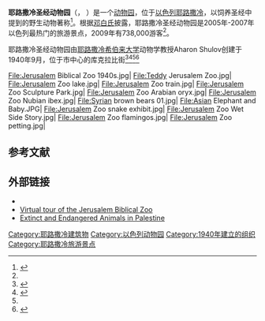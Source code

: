 {{Infobox zoo
|zoo_name      = 耶路撒冷圣经动物园
|image         = Jerusalem Zoo spider monkey.jpg
|image_caption = 
|image_width   =200px
|date_opened   = 1940
|location      = [[耶路撒冷|耶路撒冷]]
|coordinates   = {{Coord|31|44|58|N|35|10|37|E|display=inline,title}}
|area          = {{convert|62|acre|ha|adj=on}}<ref name="life">{{cite web |url=http://www.jpost.com/Home/Article.aspx?id=112016 |title=A Life of Its Own |last=Stromberg |first=David |date=22 August 2010 |accessdate=28 November 2010 |publisher=[[The_Jerusalem_Post|The Jerusalem Post]] |archive-date=2021-07-03 |archive-url=https://web.archive.org/web/20210703062909/https://www.jpost.com/Local-Israel/In-Jerusalem/A-life-of-its-own |dead-url=no }}</ref>
|num_animals   = 2,200 (2009)<ref name="attraction">{{cite web |url=http://www.jpost.com/Home/Article.aspx?id=173247 |title=Animal Attraction |last=Yelinek |first=Aviel |date=16 April 2010 |accessdate=28 November 2010 |publisher=The Jerusalem Post |archive-date=2010-10-31 |archive-url=https://web.archive.org/web/20101031180102/http://www.jpost.com/Home/Article.aspx?id=173247 |dead-url=no }}</ref>
|num_species   = 271 (2009)<ref name="attraction" />
|website       = {{URL|http://www.jerusalemzoo.org.il/len/}}
}}
'''耶路撒冷圣经动物园'''（{{lang-he|גן החיות התנ"כי בירושלים על שם משפחת טיש}}，{{lang-ar|حديقة الحيوان الكتابية في أورشليم القدس}} ''{{transl|ar|DIN|Ḥadīqat al-Ḥaiwān Ūrushalīm al-Quds}}''）是一个[[动物园|动物园]]，位于[[以色列|以色列]][[耶路撒冷|耶路撒冷]]，以饲养圣经中提到的野生动物著称<ref name="managers">{{cite web |url=http://www.haaretz.com/zoo-managers-from-around-the-world-go-biblical-in-jerusalem-1.353398 |title=Zoo managers from around the world go biblical in Jerusalem |last=Lis |first=Jonathan |date=1 April 2011 |accessdate=22 October 2011 |work=[[Haaretz|Haaretz]] |archive-date=2017-09-29 |archive-url=https://web.archive.org/web/20170929091938/https://www.haaretz.com/zoo-managers-from-around-the-world-go-biblical-in-jerusalem-1.353398 |dead-url=no }}</ref>。根据[[邓白氏|邓白氏]]披露，耶路撒冷圣经动物园是2005年-2007年以色列最热门的旅游景点，2009年有738,000游客<ref name="attraction" />。

耶路撒冷圣经动物园由[[耶路撒冷希伯来大学|耶路撒冷希伯来大学]]动物学教授Aharon Shulov创建于1940年9月，位于市中心的库克拉比街<ref name="sbl">{{cite web |url=http://www.sbl-site.org/publications/article.aspx?articleId=579 |title=The Jerusalem Biblical Zoo |last=Greenbaum |first=Avraham |date=August 2006 |accessdate=28 November 2010 |publisher=[[Society_of_Biblical_Literature|Society of Biblical Literature]] |archive-date=2014-01-24 |archive-url=https://web.archive.org/web/20140124202635/http://www.sbl-site.org/publications/article.aspx?articleId=579 |dead-url=no }}</ref><ref name="NY">{{cite web |url= http://query.nytimes.com/gst/fullpage.html?sec=travel&res=9B03EFD71639F935A35750C0A965948260 |title=Jerusalem's Modern Ark |last=Kammen |first=Michael |date=6 March 1983 |accessdate=28 November 2010 |publisher=[[The_New_York_Times|The New York Times]]}}</ref><ref name="NY" /><ref>{{cite journal |url=http://books.google.com/?id=hW_fAAAAMAAJ&q=Aharon+Shulov&dq=Aharon+Shulov |title=Christian Victory |volume=56 |year=1982 |publisher=The Company |page=6}}</ref>

<gallery>
File:Jerusalem Biblical Zoo 1940s.jpg|
File:Teddy Jerusalem Zoo.jpg|
File:Jerusalem Zoo lake.jpg|
File:Jerusalem Zoo train.jpg|
File:Jerusalem Zoo Sculpture Park.jpg|
File:Jerusalem Zoo Arabian oryx.jpg|
File:Jerusalem Zoo Nubian ibex.jpg|
File:Syrian brown bears 01.jpg|
File:Asian Elephant and Baby.JPG|
File:Jerusalem Zoo snake exhibit.jpg|
File:Jerusalem Zoo Wet Side Story.jpg|
File:Jerusalem Zoo flamingos.jpg|
File:Jerusalem Zoo petting.jpg|
</gallery>

== 参考文献 ==
{{Reflist|2}}

== 外部链接 ==
* {{Official website|http://www.jerusalemzoo.org.il/len/}}
* [https://web.archive.org/web/20110718160655/http://zootorah.com/VirtualTour/zootour.htm Virtual tour of the Jerusalem Biblical Zoo]
* [http://www.gazelle.8m.net/photo3.html Extinct and Endangered Animals in Palestine] {{Wayback|url=http://www.gazelle.8m.net/photo3.html |date=20171212140726 }}

[[Category:耶路撒冷建筑物|Category:耶路撒冷建筑物]]
[[Category:以色列动物园|Category:以色列动物园]]
[[Category:1940年建立的组织|Category:1940年建立的组织]]
[[Category:耶路撒冷旅游景点|Category:耶路撒冷旅游景点]]